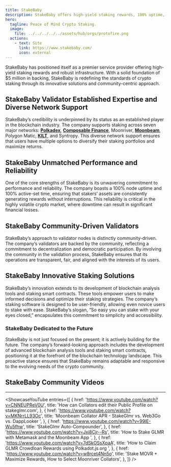 ```yaml
---
title: StakeBaby
description: StakeBaby offers high-yield staking rewards, 100% uptime, and community-driven validators across seven major blockchain networks.
hero:
  tagline: Peace of Mind Crypto Staking.
  image: 
    file: ../../../../../assets/hub/orgs/protofire.png
  actions:
    - text: Site
      link: https://www.stakebaby.com/
      icon: external
---
```



StakeBaby has positioned itself as a premier service provider offering high-yield staking rewards and robust infrastructure. With a solid foundation of $5 million in backing, StakeBaby is redefining the standards of crypto staking through its innovative solutions and community-centric approach.

## StakeBaby Validator Established Expertise and Diverse Network Support
StakeBaby’s credibility is underpinned by its status as an established player in the blockchain industry. The company supports staking across seven major networks: **[Polkadex](https://dablock.com/dapps/polkadex/)**, [**Composable Finance**](https://dablock.com/dapps/composable-finance/), Moonriver, [**Moonbeam**](https://dablock.com/dapps/moonbeam-network/), Polygon Matic, [**KILT**](https://dablock.com/dapps/kilt-protocol/), and Syntropy. This diverse network support ensures that users have multiple options to diversify their staking portfolios and maximize returns.

## StakeBaby Unmatched Performance and Reliability
One of the core strengths of StakeBaby is its unwavering commitment to performance and reliability. The company boasts a 100% node uptime and 100% active-set time, ensuring that stakers’ assets are consistently generating rewards without interruptions. This reliability is critical in the highly volatile crypto market, where downtime can result in significant financial losses.

## StakeBaby Community-Driven Validators
StakeBaby’s approach to validator nodes is distinctly community-driven. The company’s validators are backed by the community, reflecting a commitment to decentralization and democratic participation. By involving the community in the validation process, StakeBaby ensures that its operations are transparent, fair, and aligned with the interests of its users.

## StakeBaby Innovative Staking Solutions
StakeBaby’s innovation extends to its development of blockchain analysis tools and staking smart contracts. These tools empower users to make informed decisions and optimize their staking strategies. The company’s staking software is designed to be user-friendly, allowing even novice users to stake with ease. StakeBaby’s slogan, “So easy you can stake with your eyes closed,” encapsulates this commitment to simplicity and accessibility.

### **StakeBaby Dedicated to the Future**
StakeBaby is not just focused on the present; it is actively building for the future. The company’s forward-looking approach includes the development of advanced blockchain analysis tools and staking smart contracts, positioning it at the forefront of the blockchain technology landscape. This proactive stance ensures that StakeBaby remains adaptable and responsive to the evolving needs of the crypto community.

## StakeBaby Community Videos
----------------
<ShowcaseYouTube
  entries={[
          {
      href: 'https://www.youtube.com/watch?v=CNNEUPReV0U',
      title: 'How can Collators edit their Public Profile on stakeglmr.com',
     },
               {
      href: 'https://www.youtube.com/watch?v=MKNrrLL93Oc',
      title: 'Moonbeam Collator APR - StakeGlmr vs. Web3Go vs. DappLooker ',
     },
               {
      href: 'https://www.youtube.com/watch?v=99lE-Wu5fhw',
      title: 'StakeGlmr Auto-Compounder',
     },
               {
      href: 'https://www.youtube.com/watch?v=Jxi8Cjr--Rs',
      title: 'How to Stake GLMR with Metamask and the Moonbeam App ',
     },
                    {
      href: 'https://www.youtube.com/watch?v=7dSkOSsXpaA',
      title: 'How to Claim GLMR Crowdloan Rewards using Polkadot.js.org ',
     },
                    {
      href: 'https://www.youtube.com/watch?v=w8rcet4Nn5o',
      title: 'Stake MOVR + Maximize Rewards, How to Select Moonriver Collators',
     },
  ]}
/>